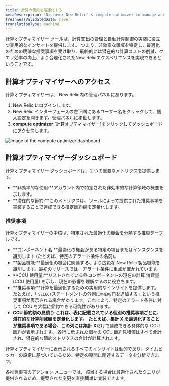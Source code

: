 ```yaml
---
title: 計算の使用を最適化する
metaDescription: 'Discover New Relic''s compute optimizer to manage and reduce your compute usage. Get actionable insights and recommendations to optimize inefficient alert conditions and queries, ensuring efficient resource usage and significant savings.'
freshnessValidatedDate: never
translationType: machine
---
```


計算オプティマイザー ツールは、計算支出の管理と自動計算制御の実装に役立つ実用的なインサイトを提供します。 つまり、非効率な領域を特定し、最適化のための明確な推奨事項を受け取り、最終的には潜在的な計算コストの削減、クエリ効率の向上、より合理化されたNew Relicエクスペリエンスを実現できるということです。

## 計算オプティマイザーへのアクセス

計算オプティマイザーは、 New Relic内の管理パネルにあります。

1. New Relic にログインします。
2. New Relic インターフェースの左下隅にあるユーザー名をクリックして、個人設定を開きます。管理パネルに移動します。
3. **compute optimizer** \[計算オプティマイザー]をクリックしてダッシュボードにアクセスします。

<img title="Compute optimizer dashboard" alt="Image of the compute optimizer dashboard" src="/images/compute_optimizer.webp" />

## 計算オプティマイザーダッシュボード

計算オプティマイザー ダッシュボードは、2 つの重要なメトリクスを提供します。

* **非効率的な使用:**アカウント内で特定された非効率的な計算領域の概要を示します。
* **潜在的な節約:**このメトリクスは、ツールによって提供された推奨事項を実装することで達成できる推定節約額を定量化します。

### 推奨事項

計算オプティマイザーの中核は、特定された最適化の機会を分類する推奨テーブルです。

* **コンポーネント名:**最適化の機会がある特定の項目またはインスタンスを識別します (たとえば、特定のアラート条件の名前)。
* **製品機能:**最適化の機会に関連する、より広範な New Relic 製品機能を識別します。最初のリリースでは、アラート条件に重点が置かれています。
* **CCU 使用量:**リストされている各コンポーネントの現在の計算 消費量 (CCU 使用量) を示し、現在の影響を理解するのに役立ちます。
* **推奨事項:**計算を最適化するための実用的なインサイトを提供します。 たとえば、「 `SELECT`ステートメントの外側に`WHERE`句を追加する」という推奨事項が表示される場合があります。これにより、特定のアラート条件に対して CCU を大幅に節約できる可能性があります。
* **CCU 節約額の見積り:**これは、表に記載されている個別の推奨事項ごとに、潜在的な計算削減額を定量化します。 たとえば、**集計 X を**最適化することが推奨事項である場合、この列には**集計 X**だけで達成できる具体的な CCU 節約が表示されます。 各行に示された個々の CCU 節約見積値はすべて合計され、潜在的な節約メトリクスの合計が計算されます。

計算オプティマイザーに表示されるすべてのインサイトは動的であり、タイムピッカーの設定に基づいているため、特定の期間に関連するデータを分析できます。

各推奨事項のアクション メニューでは、該当する場合は最適化されたクエリが提供されるため、提案された変更を直接簡単に実装できます。